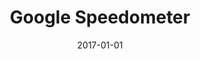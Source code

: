 ---
slug: google
date: 2017-01-01
title: 'Google Speedometer'
description: 'A Google speedometer'
published: true
cover: ./googlethumb.png
type: ['illustration']
---
